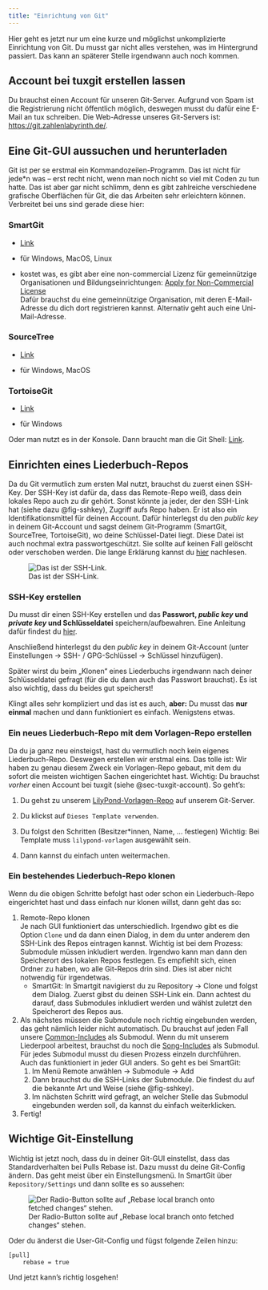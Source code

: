 ```yaml
---
title: "Einrichtung von Git"
---
```


Hier geht es jetzt nur um eine kurze und möglichst unkomplizierte Einrichtung von Git. Du musst gar nicht alles verstehen, was im Hintergrund passiert. Das kann an späterer Stelle irgendwann auch noch kommen.

## Account bei tuxgit erstellen lassen {#sec-tuxgit-account}

Du brauchst einen Account für unseren Git-Server. Aufgrund von Spam ist die Registrierung nicht öffentlich möglich, deswegen musst du dafür eine E-Mail an tux schreiben. Die Web-Adresse unseres Git-Servers ist: <https://git.zahlenlabyrinth.de/>.

## Eine Git-GUI aussuchen und herunterladen

Git ist per se erstmal ein Kommandozeilen-Programm. Das ist nicht für jede\*n was – erst recht nicht, wenn man noch nicht so viel mit Coden zu tun hatte. Das ist aber gar nicht schlimm, denn es gibt zahlreiche verschiedene grafische Oberflächen für Git, die das Arbeiten sehr erleichtern können. Verbreitet bei uns sind gerade diese hier:

### SmartGit

-   [Link](https://www.syntevo.com/smartgit/)

-   für Windows, MacOS, Linux

-   kostet was, es gibt aber eine non-commercial Lizenz für gemeinnützige Organisationen und Bildungseinrichtungen: [Apply for Non-Commercial License](https://www.syntevo.com/register-non-commercial/)\
    Dafür brauchst du eine gemeinnützige Organisation, mit deren E-Mail-Adresse du dich dort registrieren kannst. Alternativ geht auch eine Uni-Mail-Adresse.

### SourceTree

-   [Link](https://www.sourcetreeapp.com/)

-   für Windows, MacOS

### TortoiseGit

-   [Link](https://tortoisegit.org/)

-   für Windows

Oder man nutzt es in der Konsole. Dann braucht man die Git Shell: [Link](https://git-scm.com/downloads).

## Einrichten eines Liederbuch-Repos

Da du Git vermutlich zum ersten Mal nutzt, brauchst du zuerst einen SSH-Key. Der SSH-Key ist dafür da, dass das Remote-Repo weiß, dass dein lokales Repo auch zu dir gehört. Sonst könnte ja jeder, der den SSH-Link hat (siehe dazu @fig-sshkey), Zugriff aufs Repo haben. Er ist also ein Identifikationsmittel für deinen Account. Dafür hinterlegst du den *public key* in deinem Git-Account und sagst deinem Git-Programm (SmartGit, SourceTree, TortoiseGit), wo deine Schlüssel-Datei liegt. Diese Datei ist auch nochmal extra passwortgeschützt. Sie sollte auf keinen Fall gelöscht oder verschoben werden. Die lange Erklärung kannst du [hier](https://www.rrz.uni-hamburg.de/services/hpc/grundwissen/ssh-keys.html) nachlesen.

![Das ist der SSH-Link.](https://anupdhakal.com/static/1ea06fda1c5fa35c6f512e321d5c8923/8b936/github-repo-ssh-link-example.png){#fig-sshkey}

### SSH-Key erstellen

Du musst dir einen SSH-Key erstellen und das **Passwort, *public key* und *private key* und Schlüsseldatei** speichern/aufbewahren. Eine Anleitung dafür findest du [hier](https://www.heise.de/tipps-tricks/SSH-Key-erstellen-so-geht-s-4400280.html?hg=1&hgi=0&hgf=false).

Anschließend hinterlegst du den *public key* in deinem Git-Account (unter Einstellungen -\> SSH- / GPG-Schlüssel -\> Schlüssel hinzufügen).

Später wirst du beim „Klonen“ eines Liederbuchs irgendwann nach deiner Schlüsseldatei gefragt (für die du dann auch das Passwort brauchst). Es ist also wichtig, dass du beides gut speicherst!

Klingt alles sehr kompliziert und das ist es auch, **aber:** Du musst das **nur einmal** machen und dann funktioniert es einfach. Wenigstens etwas.

### Ein neues Liederbuch-Repo mit dem Vorlagen-Repo erstellen

Da du ja ganz neu einsteigst, hast du vermutlich noch kein eigenes Liederbuch-Repo. Deswegen erstellen wir erstmal eins. Das tolle ist: Wir haben zu genau diesem Zweck ein Vorlagen-Repo gebaut, mit dem du sofort die meisten wichtigen Sachen eingerichtet hast. Wichtig: Du brauchst *vorher* einen Account bei tuxgit (siehe @sec-tuxgit-account). So geht’s:

1.  Du gehst zu unserem [LilyPond-Vorlagen-Repo](https://git.zahlenlabyrinth.de/boernel/lilypond-vorlagen) auf unserem Git-Server.

2.  Du klickst auf `Dieses Template verwenden`.

3.  Du folgst den Schritten (Besitzer\*innen, Name, ... festlegen) Wichtig: Bei Template muss `lilypond-vorlagen` ausgewählt sein.

4.  Dann kannst du einfach unten weitermachen.

### Ein bestehendes Liederbuch-Repo klonen

Wenn du die obigen Schritte befolgt hast oder schon ein Liederbuch-Repo eingerichtet hast und dass einfach nur klonen willst, dann geht das so:

1.  Remote-Repo klonen\
    Je nach GUI funktioniert das unterschiedlich. Irgendwo gibt es die Option `Clone` und da dann einen Dialog, in dem du unter anderem den SSH-Link des Repos eintragen kannst. Wichtig ist bei dem Prozess: Submodule müssen inkludiert werden. Irgendwo kann man dann den Speicherort des lokalen Repos festlegen. Es empfiehlt sich, einen Ordner zu haben, wo alle Git-Repos drin sind. Dies ist aber nicht notwendig für irgendetwas.
    -   SmartGit: In Smartgit navigierst du zu Repository -\> Clone und folgst dem Dialog. Zuerst gibst du deinen SSH-Link ein. Dann achtest du darauf, dass Submodules inkludiert werden und wählst zuletzt den Speicherort des Repos aus.
2.  Als nächstes müssen die Submodule noch richtig eingebunden werden, das geht nämlich leider nicht automatisch. Du brauchst auf jeden Fall unsere [Common-Includes](https://git.zahlenlabyrinth.de/boernel/lilypond-common-includes) als Submodul. Wenn du mit unserem Liederpool arbeitest, brauchst du noch die [Song-Includes](https://git.zahlenlabyrinth.de/boernel/lilypond-song-includes) als Submodul. Für jedes Submodul musst du diesen Prozess einzeln durchführen.\
    Auch das funktioniert in jeder GUI anders. So geht es bei SmartGit:
    1.  Im Menü Remote anwählen -\> Submodule -\> Add
    2.  Dann brauchst du die SSH-Links der Submodule. Die findest du auf die bekannte Art und Weise (siehe @fig-sshkey).
    3.  Im nächsten Schritt wird gefragt, an welcher Stelle das Submodul eingebunden werden soll, da kannst du einfach weiterklicken.
3.  Fertig!

## Wichtige Git-Einstellung

Wichtig ist jetzt noch, dass du in deiner Git-GUI einstellst, dass das Standardverhalten bei Pulls Rebase ist. Dazu musst du deine Git-Config ändern. Das geht meist über ein Einstellungsmenü. In SmartGit über `Repository/Settings` und dann sollte es so aussehen:

![Der Radio-Button sollte auf „Rebase local branch onto fetched changes“ stehen.](images/smartgit_settings.png)

Oder du änderst die User-Git-Config und fügst folgende Zeilen hinzu:

```         
[pull]
    rebase = true
```

Und jetzt kann’s richtig losgehen!
